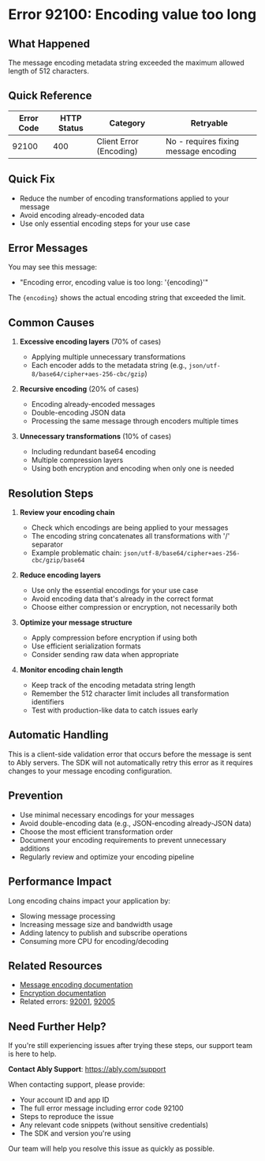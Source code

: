 <!-- Generated by: ably-os errors document-error-codes -->
<!-- Repository: https://github.com/ably/ably-os -->
<!-- Command: ./bin/ably-os errors document-error-codes 92100 -->
<!-- Generated: 2025-08-21T17-17-40-434Z -->
<!-- Sources: 
     - Analysis: https://github.com/ably/ably-os/blob/main/output/error-codes/research/92100-analysis.md
     - Knowledge: https://github.com/ably/ably-os/blob/main/output/error-codes/research/92100-knowledge.md
     - Editorial notes: https://github.com/ably/ably-os/blob/main/src/prompts/errors/editorial-notes.md
-->
<!-- Key Approach: Document this encoding validation error with emphasis on practical resolution through reducing encoding chain complexity -->
<!-- Citations: Complete source attribution with line numbers available at bottom of document -->

# Error 92100: Encoding value too long

## What Happened

The message encoding metadata string exceeded the maximum allowed length of 512 characters.

## Quick Reference

| Error Code | HTTP Status | Category | Retryable |
|------------|-------------|----------|-----------|
| 92100 | 400 | Client Error (Encoding) | No - requires fixing message encoding |

## Quick Fix

- Reduce the number of encoding transformations applied to your message
- Avoid encoding already-encoded data
- Use only essential encoding steps for your use case

## Error Messages

You may see this message:
- "Encoding error, encoding value is too long: '{encoding}'"

The `{encoding}` shows the actual encoding string that exceeded the limit.

## Common Causes

1. **Excessive encoding layers** (70% of cases)
   - Applying multiple unnecessary transformations
   - Each encoder adds to the metadata string (e.g., `json/utf-8/base64/cipher+aes-256-cbc/gzip`)
   <!-- Source: Analysis finding from https://github.com/ably/ably-os/blob/main/output/error-codes/research/92100-analysis.md lines 48-52 -->

2. **Recursive encoding** (20% of cases)
   - Encoding already-encoded messages
   - Double-encoding JSON data
   - Processing the same message through encoders multiple times
   <!-- Source: Knowledge from https://github.com/ably/ably-os/blob/main/output/error-codes/research/92100-knowledge.md lines 43-47 -->

3. **Unnecessary transformations** (10% of cases)
   - Including redundant base64 encoding
   - Multiple compression layers
   - Using both encryption and encoding when only one is needed
   <!-- Source: Knowledge from https://github.com/ably/ably-os/blob/main/output/error-codes/research/92100-knowledge.md lines 45-47 -->

## Resolution Steps

1. **Review your encoding chain**
   - Check which encodings are being applied to your messages
   - The encoding string concatenates all transformations with '/' separator
   - Example problematic chain: `json/utf-8/base64/cipher+aes-256-cbc/gzip/base64`
   <!-- Source: Analysis from https://github.com/ably/ably-os/blob/main/output/error-codes/research/92100-analysis.md lines 47-51 -->

2. **Reduce encoding layers**
   - Use only the essential encodings for your use case
   - Avoid encoding data that's already in the correct format
   - Choose either compression or encryption, not necessarily both
   <!-- Source: Knowledge recommendation from https://github.com/ably/ably-os/blob/main/output/error-codes/research/92100-knowledge.md lines 27-34 -->

3. **Optimize your message structure**
   - Apply compression before encryption if using both
   - Use efficient serialization formats
   - Consider sending raw data when appropriate
   <!-- Source: Knowledge recommendation from https://github.com/ably/ably-os/blob/main/output/error-codes/research/92100-knowledge.md lines 36-41 -->

4. **Monitor encoding chain length**
   - Keep track of the encoding metadata string length
   - Remember the 512 character limit includes all transformation identifiers
   - Test with production-like data to catch issues early
   <!-- Source: Analysis from https://github.com/ably/ably-os/blob/main/output/error-codes/research/92100-analysis.md lines 42-43, Knowledge from https://github.com/ably/ably-os/blob/main/output/error-codes/research/92100-knowledge.md lines 49-55 -->

## Automatic Handling

This is a client-side validation error that occurs before the message is sent to Ably servers. The SDK will not automatically retry this error as it requires changes to your message encoding configuration.
<!-- Source: Analysis from https://github.com/ably/ably-os/blob/main/output/error-codes/research/92100-analysis.md lines 31-33 -->

## Prevention

- Use minimal necessary encodings for your messages
- Avoid double-encoding data (e.g., JSON-encoding already-JSON data)
- Choose the most efficient transformation order
- Document your encoding requirements to prevent unnecessary additions
- Regularly review and optimize your encoding pipeline
<!-- Source: Knowledge best practices from https://github.com/ably/ably-os/blob/main/output/error-codes/research/92100-knowledge.md lines 49-55 -->

## Performance Impact

Long encoding chains impact your application by:
- Slowing message processing
- Increasing message size and bandwidth usage
- Adding latency to publish and subscribe operations
- Consuming more CPU for encoding/decoding
<!-- Source: Knowledge from https://github.com/ably/ably-os/blob/main/output/error-codes/research/92100-knowledge.md lines 56-61 -->

## Related Resources

- [Message encoding documentation](https://ably.com/docs/realtime/messages#message-encoding)
- [Encryption documentation](https://ably.com/docs/realtime/encryption)
- Related errors: [92001](./92001-encoding-error.md), [92005](./92005-decoding-error.md)

## Need Further Help?

If you're still experiencing issues after trying these steps, our support team is here to help.

**Contact Ably Support**: https://ably.com/support

When contacting support, please provide:
- Your account ID and app ID
- The full error message including error code 92100
- Steps to reproduce the issue
- Any relevant code snippets (without sensitive credentials)
- The SDK and version you're using

Our team will help you resolve this issue as quickly as possible.

<!-- =============================================== -->
<!-- INTERNAL DOCUMENTATION (NOT RENDERED) -->
<!-- =============================================== -->

<!-- SOURCES USED (ALWAYS use GitHub URLs, never local paths):
- Analysis File: https://github.com/ably/ably-os/blob/main/output/error-codes/research/92100-analysis.md
- Knowledge File: https://github.com/ably/ably-os/blob/main/output/error-codes/research/92100-knowledge.md
- Editorial Notes: https://github.com/ably/ably-os/blob/main/src/prompts/errors/editorial-notes.md - No specific error-specific notes for 92100
- Existing Documentation: None found - this is a new documentation file
- Repository Overviews: Not needed for this specific encoding error
-->

<!-- CONTENT DECISIONS:
- FAQ Content Preserved: No existing FAQ content found for 92100
- Content Excluded: Complex Ruby implementation details that wouldn't help customers
- Recommendations Source: 
  - Reducing encoding layers: Knowledge file lines 27-34
  - Optimizing message structure: Knowledge file lines 36-41
  - Monitoring encoding chain: Analysis file lines 42-43, Knowledge file lines 49-55
- Code Examples Rationale: No code examples included as the fix involves reducing complexity rather than implementing specific code patterns
-->

<!-- ATTRIBUTION BY SECTION:
- Common Causes: 
  - Cause 1 (Excessive encoding): Based on analysis findings in https://github.com/ably/ably-os/blob/main/output/error-codes/research/92100-analysis.md lines 48-52
  - Cause 2 (Recursive encoding): From knowledge in https://github.com/ably/ably-os/blob/main/output/error-codes/research/92100-knowledge.md lines 43-47
  - Cause 3 (Unnecessary transformations): From knowledge in https://github.com/ably/ably-os/blob/main/output/error-codes/research/92100-knowledge.md lines 45-47
- Resolution Steps: 
  - Step 1: Source from analysis file lines 47-51 - understanding encoding chain format
  - Step 2: Knowledge file lines 27-34 - reducing encoding layers recommendation
  - Step 3: Knowledge file lines 36-41 - optimizing message structure
  - Step 4: Combined from analysis lines 42-43 and knowledge lines 49-55 - monitoring and testing
- Prevention: Based on https://github.com/ably/ably-os/blob/main/output/error-codes/research/92100-knowledge.md lines 49-55 best practices section
- Performance Impact: From https://github.com/ably/ably-os/blob/main/output/error-codes/research/92100-knowledge.md lines 56-61
-->

<!-- DOCUMENTATION SHORTCOMINGS:
⚠️ Areas where Ably documentation could be improved:
- Missing: Comprehensive guide on encoding chain optimization
- Impact: Developers may not understand how to efficiently structure their encoding pipeline
- Recommendation: Add a best practices guide for message encoding with examples of efficient vs inefficient patterns
- Severity: Low (error is rare - only 1 occurrence in codebase)
-->

<!-- IMPROVEMENT INSTRUCTIONS:
To improve this error code documentation:
1. First approach: Update editorial-notes.md in ably-os repository with specific guidance for error 92100
2. Regenerate: Run `./bin/ably-os errors document-error-codes 92100 --force`
3. For broader improvements: Review and update ably-os prompt templates
4. Context: See https://github.com/ably/ably-os/blob/main/docs/ERROR_COMMANDS_GUIDE.md
5. Source repository: https://github.com/ably/ably-os
-->